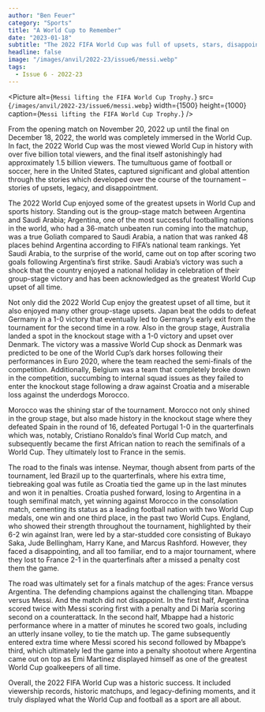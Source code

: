 ```yaml
---
author: "Ben Feuer"
category: "Sports"
title: "A World Cup to Remember"
date: "2023-01-18"
subtitle: "The 2022 FIFA World Cup was full of upsets, stars, disappointments, and records."
headline: false
image: "/images/anvil/2022-23/issue6/messi.webp"
tags:
  - Issue 6 - 2022-23
---
```


<Picture
	alt={`Messi lifting the FIFA World Cup Trophy.`}
	src={`/images/anvil/2022-23/issue6/messi.webp`}
	width={1500}
	height={1000}
	caption={`Messi lifting the FIFA World Cup Trophy.`}
/>

From the opening match on November 20, 2022 up until the final on December 18, 2022, the world was completely immersed in the World Cup. In fact, the 2022 World Cup was the most viewed World Cup in history with over five billion total viewers, and the final itself astonishingly had approximately 1.5 billion viewers. The tumultuous game of football or soccer, here in the United States, captured significant and global attention through the stories which developed over the course of the tournament – stories of upsets, legacy, and disappointment.

The 2022 World Cup enjoyed some of the greatest upsets in World Cup and sports history. Standing out is the group-stage match between Argentina and Saudi Arabia; Argentina, one of the most successful footballing nations in the world, who had a 36-match unbeaten run coming into the matchup, was a true Goliath compared to Saudi Arabia, a nation that was ranked 48 places behind Argentina according to FIFA’s national team rankings. Yet Saudi Arabia, to the surprise of the world, came out on top after scoring two goals following Argentina’s first strike. Saudi Arabia’s victory was such a shock that the country enjoyed a national holiday in celebration of their group-stage victory and has been acknowledged as the greatest World Cup upset of all time.

Not only did the 2022 World Cup enjoy the greatest upset of all time, but it also enjoyed many other group-stage upsets. Japan beat the odds to defeat Germany in a 1-0 victory that eventually led to Germany’s early exit from the tournament for the second time in a row. Also in the group stage, Australia landed a spot in the knockout stage with a 1-0 victory and upset over Denmark. The victory was a massive World Cup shock as Denmark was predicted to be one of the World Cup’s dark horses following their performances in Euro 2020, where the team reached the semi-finals of the competition. Additionally, Belgium was a team that completely broke down in the competition, succumbing to internal squad issues as they failed to enter the knockout stage following a draw against Croatia and a miserable loss against the underdogs Morocco.

Morocco was the shining star of the tournament. Morocco not only shined in the group stage, but also made history in the knockout stage where they defeated Spain in the round of 16, defeated Portugal 1-0 in the quarterfinals which was, notably, Cristiano Ronaldo’s final World Cup match, and subsequently became the first African nation to reach the semifinals of a World Cup. They ultimately lost to France in the semis.

The road to the finals was intense. Neymar, though absent from parts of the tournament, led Brazil up to the quarterfinals, where his extra time, tiebreaking goal was futile as Croatia tied the game up in the last minutes and won it in penalties. Croatia pushed forward, losing to Argentina in a tough semifinal match, yet winning against Morocco in the consolation match, cementing its status as a leading football nation with two World Cup medals, one win and one third place, in the past two World Cups. England, who showed their strength throughout the tournament, highlighted by their 6-2 win against Iran, were led by a star-studded core consisting of Bukayo Saka, Jude Bellingham, Harry Kane, and Marcus Rashford. However, they faced a disappointing, and all too familiar, end to a major tournament, where they lost to France 2-1 in the quarterfinals after a missed a penalty cost them the game.

The road was ultimately set for a finals matchup of the ages: France versus Argentina. The defending champions against the challenging titan. Mbappe versus Messi. And the match did not disappoint. In the first half, Argentina scored twice with Messi scoring first with a penalty and Di Maria scoring second on a counterattack. In the second half, Mbappe had a historic performance where in a matter of minutes he scored two goals, including an utterly insane volley, to tie the match up. The game subsequently entered extra time where Messi scored his second followed by Mbappe’s third, which ultimately led the game into a penalty shootout where Argentina came out on top as Emi Martinez displayed himself as one of the greatest World Cup goalkeepers of all time.

Overall, the 2022 FIFA World Cup was a historic success. It included viewership records, historic matchups, and legacy-defining moments, and it truly displayed what the World Cup and football as a sport are all about.
